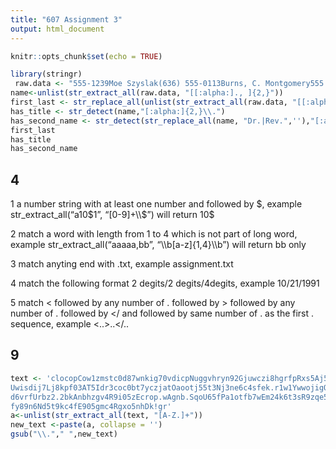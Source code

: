 ---
title: "607 Assignment 3"
output: html_document
---

```{r setup, include=FALSE}
knitr::opts_chunk$set(echo = TRUE)
```

```{r}
library(stringr) 
 raw.data <- "555-1239Moe Szyslak(636) 555-0113Burns, C. Montgomery555 -6542Rev. Timothy Lovejoy555 8904Ned Flanders636-555-3226Simpson, Homer5553642Dr. Julius Hibbert"
name<-unlist(str_extract_all(raw.data, "[[:alpha:]., ]{2,}"))
first_last <- str_replace_all(unlist(str_extract_all(raw.data, "[[:alpha:]., ]{2,}")),"[:alpha:]{1,}\\. |,","")
has_title <- str_detect(name,"[:alpha:]{2,}\\.")
has_second_name <- str_detect(str_replace_all(name, "Dr.|Rev.",''),"[:alpha:]\\.")
first_last
has_title
has_second_name
```

## 4
1 a number string with at least one number and followed by \$, example str_extract_all("a10\$1", "[0-9]+\\\\$") will return 10\$

2 match a word with length from 1 to 4 which is not part of long word, example str_extract_all("aaaaa,bb", "\\\\b[a-z]{1,4}\\\\b") will return bb only

3 match anyting end with .txt,  example  assignment.txt

4 match the following format 2 degits/2 degits/4degits, example 10/21/1991

5 match < followed by any number of . followed by > followed by any number of . followed by </ and followed by same number of . as the first . sequence, example <..>..</.. 

## 9
```{r}
text <- 'clocopCow1zmstc0d87wnkig70vdicpNuggvhryn92Gjuwczi8hgrfpRxs5Aj5dwpn0Tanwo
Uwisdij7Lj8kpf03AT5Idr3coc0bt7yczjatOaootj55t3Nj3ne6c4sfek.r1w1YwwojigO
d6vrfUrbz2.2bkAnbhzgv4R9i05zEcrop.wAgnb.SqoU65fPa1otfb7wEm24k6t3sR9zqe5
fy89n6Nd5t9kc4fE905gmc4Rgxo5nhDk!gr'
a<-unlist(str_extract_all(text, "[A-Z.]+"))
new_text <-paste(a, collapse = '')
gsub("\\."," ",new_text)
```